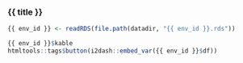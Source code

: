 ### {{ title }}

<!-- Component created on {{ date }} -->

```r
{{ env_id }} <- readRDS(file.path(datadir, "{{ env_id }}.rds"))
```

```r
{{ env_id }}$kable
htmltools::tags$button(i2dash::embed_var({{ env_id }}$df)) 
```


